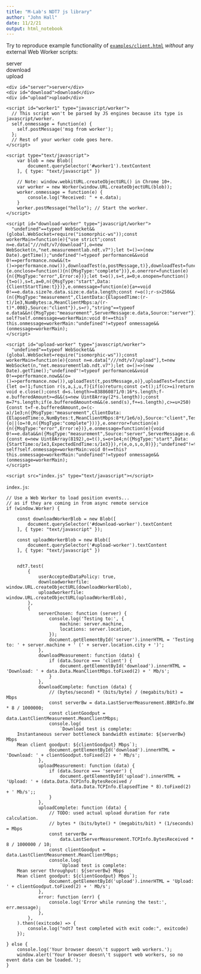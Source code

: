```yaml
---
title: "M-Lab's NDT7 js library"
author: "John Hall"
date: 11/2/21
output: html_notebook
---
```


Try to reproduce example functionality of [`examples/client.html`](examples/client.html) *without* any external Web Worker scripts:


```{=html}
<div id="server">server</div>
<div id="download">download</div>
<div id="upload">upload</div>

<script src="https://speedtest-assets.s3.us-east-1.amazonaws.com/public/ndt7.min.js" type="text/javascript"></script>

    <script id="worker1" type="javascript/worker">
      // This script won't be parsed by JS engines because its type is javascript/worker.
      self.onmessage = function(e) {
        self.postMessage('msg from worker');
      };
      // Rest of your worker code goes here.
    </script>

    <script type="text/javascript">
        var blob = new Blob([
            document.querySelector('#worker1').textContent
        ], { type: "text/javascript" })

        // Note: window.webkitURL.createObjectURL() in Chrome 10+.
        var worker = new Worker(window.URL.createObjectURL(blob));
        worker.onmessage = function(e) {
            console.log("Received: " + e.data);
        }
        worker.postMessage("hello"); // Start the worker.
    </script>

    <script id="download-worker" type="javascript/worker">
      "undefined"==typeof WebSocket&&(global.WebSocket=require("isomorphic-ws"));const workerMain=function(e){"use strict";const n=e.data["///ndt/v7/download"],o=new WebSocket(n,"net.measurementlab.ndt.v7");let t=()=>(new Date).getTime();"undefined"!=typeof performance&&void 0!==performance.now&&(t=()=>performance.now()),downloadTest(o,postMessage,t)},downloadTest=function(e,n,o){e.onclose=function(){n({MsgType:"complete"})},e.onerror=function(e){n({MsgType:"error",Error:e})};let t=o(),s=t,a=0;e.onopen=function(){t=o(),s=t,a=0,n({MsgType:"start",Data:{ClientStartTime:t}})},e.onmessage=function(e){a+=void 0!==e.data.size?e.data.size:e.data.length;const r=o();r-s>250&&(n({MsgType:"measurement",ClientData:{ElapsedTime:(r-t)/1e3,NumBytes:a,MeanClientMbps:a/(r-t)*.008},Source:"client"}),s=r),"string"==typeof e.data&&n({MsgType:"measurement",ServerMessage:e.data,Source:"server"})}};"undefined"!=typeof self?self.onmessage=workerMain:void 0!==this?this.onmessage=workerMain:"undefined"!=typeof onmessage&&(onmessage=workerMain);
    </script>

    <script id="upload-worker" type="javascript/worker">
      "undefined"==typeof WebSocket&&(global.WebSocket=require("isomorphic-ws"));const workerMain=function(e){const n=e.data["///ndt/v7/upload"],t=new WebSocket(n,"net.measurementlab.ndt.v7");let o=()=>(new Date).getTime();"undefined"!=typeof performance&&void 0!==performance.now&&(o=()=>performance.now()),uploadTest(t,postMessage,o)},uploadTest=function(e,n,t){let o=!1;function r(s,a,i,u,f){if(o)return;const c=t();if(c>=i)return void e.close();const d=s.length>=8388608?1/0:16*s.length;f-e.bufferedAmount>=d&&(s=new Uint8Array(2*s.length));const m=7*s.length;if(e.bufferedAmount<m&&(e.send(s),f+=s.length),c>=u+250){const t=f-e.bufferedAmount,o=(c-a)/1e3;n({MsgType:"measurement",ClientData:{ElapsedTime:o,NumBytes:t,MeanClientMbps:8*t/1e6/o},Source:"client",Test:"upload"}),u=c}setTimeout((()=>r(s,a,i,u,f)),0)}e.onclose=function(){o||(o=!0,n({MsgType:"complete"}))},e.onerror=function(e){n({MsgType:"error",Error:e})},e.onmessage=function(e){void 0!==e.data&&n({MsgType:"measurement",Source:"server",ServerMessage:e.data})},e.onopen=function(){const e=new Uint8Array(8192),o=t(),s=o+1e4;n({MsgType:"start",Data:{StartTime:o/1e3,ExpectedEndTime:s/1e3}}),r(e,o,s,o,0)}};"undefined"!=typeof self?self.onmessage=workerMain:void 0!==this?this.onmessage=workerMain:"undefined"!=typeof onmessage&&(onmessage=workerMain);
    </script>

    <script src="index.js" type="text/javascript"></script>

```

    <div id="server">server</div>
    <div id="download">download</div>
    <div id="upload">upload</div>

    <script id="worker1" type="javascript/worker">
      // This script won't be parsed by JS engines because its type is javascript/worker.
      self.onmessage = function(e) {
        self.postMessage('msg from worker');
      };
      // Rest of your worker code goes here.
    </script>

    <script type="text/javascript">
        var blob = new Blob([
            document.querySelector('#worker1').textContent
        ], { type: "text/javascript" })

        // Note: window.webkitURL.createObjectURL() in Chrome 10+.
        var worker = new Worker(window.URL.createObjectURL(blob));
        worker.onmessage = function(e) {
            console.log("Received: " + e.data);
        }
        worker.postMessage("hello"); // Start the worker.
    </script>

    <script id="download-worker" type="javascript/worker">
      "undefined"==typeof WebSocket&&(global.WebSocket=require("isomorphic-ws"));const workerMain=function(e){"use strict";const n=e.data["///ndt/v7/download"],o=new WebSocket(n,"net.measurementlab.ndt.v7");let t=()=>(new Date).getTime();"undefined"!=typeof performance&&void 0!==performance.now&&(t=()=>performance.now()),downloadTest(o,postMessage,t)},downloadTest=function(e,n,o){e.onclose=function(){n({MsgType:"complete"})},e.onerror=function(e){n({MsgType:"error",Error:e})};let t=o(),s=t,a=0;e.onopen=function(){t=o(),s=t,a=0,n({MsgType:"start",Data:{ClientStartTime:t}})},e.onmessage=function(e){a+=void 0!==e.data.size?e.data.size:e.data.length;const r=o();r-s>250&&(n({MsgType:"measurement",ClientData:{ElapsedTime:(r-t)/1e3,NumBytes:a,MeanClientMbps:a/(r-t)*.008},Source:"client"}),s=r),"string"==typeof e.data&&n({MsgType:"measurement",ServerMessage:e.data,Source:"server"})}};"undefined"!=typeof self?self.onmessage=workerMain:void 0!==this?this.onmessage=workerMain:"undefined"!=typeof onmessage&&(onmessage=workerMain);
    </script>

    <script id="upload-worker" type="javascript/worker">
      "undefined"==typeof WebSocket&&(global.WebSocket=require("isomorphic-ws"));const workerMain=function(e){const n=e.data["///ndt/v7/upload"],t=new WebSocket(n,"net.measurementlab.ndt.v7");let o=()=>(new Date).getTime();"undefined"!=typeof performance&&void 0!==performance.now&&(o=()=>performance.now()),uploadTest(t,postMessage,o)},uploadTest=function(e,n,t){let o=!1;function r(s,a,i,u,f){if(o)return;const c=t();if(c>=i)return void e.close();const d=s.length>=8388608?1/0:16*s.length;f-e.bufferedAmount>=d&&(s=new Uint8Array(2*s.length));const m=7*s.length;if(e.bufferedAmount<m&&(e.send(s),f+=s.length),c>=u+250){const t=f-e.bufferedAmount,o=(c-a)/1e3;n({MsgType:"measurement",ClientData:{ElapsedTime:o,NumBytes:t,MeanClientMbps:8*t/1e6/o},Source:"client",Test:"upload"}),u=c}setTimeout((()=>r(s,a,i,u,f)),0)}e.onclose=function(){o||(o=!0,n({MsgType:"complete"}))},e.onerror=function(e){n({MsgType:"error",Error:e})},e.onmessage=function(e){void 0!==e.data&&n({MsgType:"measurement",Source:"server",ServerMessage:e.data})},e.onopen=function(){const e=new Uint8Array(8192),o=t(),s=o+1e4;n({MsgType:"start",Data:{StartTime:o/1e3,ExpectedEndTime:s/1e3}}),r(e,o,s,o,0)}};"undefined"!=typeof self?self.onmessage=workerMain:void 0!==this?this.onmessage=workerMain:"undefined"!=typeof onmessage&&(onmessage=workerMain);
    </script>

    <script src="index.js" type="text/javascript"></script>

`index.js`:

    // Use a Web Worker to load position events...
    // as if they are coming in from async remote service
    if (window.Worker) {

        const downloadWorkerBlob = new Blob([
            document.querySelector('#download-worker').textContent
        ], { type: "text/javascript" });

        const uploadWorkerBlob = new Blob([
            document.querySelector('#upload-worker').textContent
        ], { type: "text/javascript" })


        ndt7.test(
            {
                userAcceptedDataPolicy: true,
                downloadworkerfile: window.URL.createObjectURL(downloadWorkerBlob),
                uploadworkerfile: window.URL.createObjectURL(uploadWorkerBlob),
            },
            {
                serverChosen: function (server) {
                    console.log('Testing to:', {
                        machine: server.machine,
                        locations: server.location,
                    });
                    document.getElementById('server').innerHTML = 'Testing to: ' + server.machine + ' (' + server.location.city + ')';
                },
                downloadMeasurement: function (data) {
                    if (data.Source === 'client') {
                        document.getElementById('download').innerHTML = 'Download: ' + data.Data.MeanClientMbps.toFixed(2) + ' Mb/s';
                    }
                },
                downloadComplete: function (data) {
                    // (bytes/second) * (bits/byte) / (megabits/bit) = Mbps
                    const serverBw = data.LastServerMeasurement.BBRInfo.BW * 8 / 1000000;
                    const clientGoodput = data.LastClientMeasurement.MeanClientMbps;
                    console.log(
                        `Download test is complete:
        Instantaneous server bottleneck bandwidth estimate: ${serverBw} Mbps
        Mean client goodput: ${clientGoodput} Mbps`);
                    document.getElementById('download').innerHTML = 'Download: ' + clientGoodput.toFixed(2) + ' Mb/s';
                },
                uploadMeasurement: function (data) {
                    if (data.Source === 'server') {
                        document.getElementById('upload').innerHTML = 'Upload: ' + (data.Data.TCPInfo.BytesReceived /
                            data.Data.TCPInfo.ElapsedTime * 8).toFixed(2) + ' Mb/s';;
                    }
                },
                uploadComplete: function (data) {
                    // TODO: used actual upload duration for rate calculation.
                    // bytes * (bits/byte() * (megabits/bit) * (1/seconds) = Mbps
                    const serverBw =
                        data.LastServerMeasurement.TCPInfo.BytesReceived * 8 / 1000000 / 10;
                    const clientGoodput = data.LastClientMeasurement.MeanClientMbps;
                    console.log(
                        `Upload test is complete:
        Mean server throughput: ${serverBw} Mbps
        Mean client goodput: ${clientGoodput} Mbps`);
                    document.getElementById('upload').innerHTML = 'Upload: ' + clientGoodput.toFixed(2) + ' Mb/s';
                },
                error: function (err) {
                    console.log('Error while running the test:', err.message);
                },
            },
        ).then((exitcode) => {
            console.log("ndt7 test completed with exit code:", exitcode)
        });

    } else {
        console.log('Your browser doesn\'t support web workers.');
        window.alert('Your browser doesn\'t support web workers, so no event data can be loaded.');
    }

